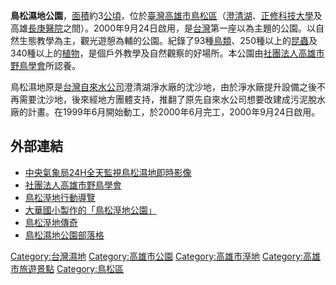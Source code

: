 {{TW Wetlandst
|name      = 鳥松濕地
|image     = Niaosong Wetland Park in Kaohsiung, Taiwan.JPG
|imagename = 鳥松濕地公園
|engname   = Niaosong Wetland
|belong    = [[高雄市政府|高雄市政府]]
|number    = TW062
|type      = 人為濕地
|location  = {{TWN}}[[高雄市|高雄市]][[鳥松區|鳥松區]]
|coordinates = 22°39'15"N 120°20'33"E
|size      = 4公頃
|website   = [http://wetland-tw.tcd.gov.tw/WetLandWeb/wetland.php?id=191 國家重要濕地保育計畫－鳥松濕地]
}}
'''鳥松濕地公園'''，[[面積|面積]]約3[[公頃|公頃]]，位於[[臺灣|臺灣]][[高雄市|高雄市]][[鳥松區|鳥松區]]（[[澄清湖|澄清湖]]、[[正修科技大學|正修科技大學]]及高雄[[長庚醫院|長庚醫院]]之間）。2000年9月24日啟用，是[[台灣|台灣]]第一座以{{link-en|人工濕地|Constructed wetland}}為主題的公園。以自然生態教學為主，觀光遊憩為輔的公園。紀錄了93種[[鳥類|鳥類]]、250種以上的[[昆蟲|昆蟲]]及340種以上的[[植物|植物]]，是個戶外教學及自然觀察的好場所。本公園由[[社團法人高雄市野鳥學會|社團法人高雄市野鳥學會]]所認養。

鳥松濕地原是[[台灣自來水公司|台灣自來水公司]]澄清湖淨水廠的沈沙地，由於淨水廠提升設備之後不再需要沈沙地，後來經地方團體支持，推翻了原先自來水公司想要改建成污泥脫水廠的計畫。在1999年6月開始動工，於2000年6月完工，2000年9月24日啟用。

==外部連結==
*[http://www.cwb.gov.tw/V6/observe/webcam/webcam_video_35.php 中央氣象局24H全天監視鳥松濕地即時影像]
*[https://web.archive.org/web/20071220045316/http://www.kwbs.org.tw/95web/ 社團法人高雄市野鳥學會]
*[https://web.archive.org/web/20071212141307/http://mtaiwan.kscg.gov.tw/Default.aspx?tabid=374 鳥松溼地行動導覽]
*[https://web.archive.org/web/20040904034029/http://k.dhp.ks.edu.tw/subweb/ch/index.htm 大華國小製作的「鳥松溼地公園」]
*[http://library.taiwanschoolnet.org/cyberfair2003/C0337830039/we/main2/page0.htm#%A5%D8%BF%FD 鳥松溼地傳奇]
*[https://web.archive.org/web/20070528182621/http://tw.myblog.yahoo.com/luhh63/ 鳥松濕地公園部落格]

[[Category:台灣濕地|Category:台灣濕地]]
[[Category:高雄市公園|Category:高雄市公園]]
[[Category:高雄市溼地|Category:高雄市溼地]]
[[Category:高雄市旅遊景點|Category:高雄市旅遊景點]]
[[Category:鳥松區|Category:鳥松區]]

{{TW-stub}}
